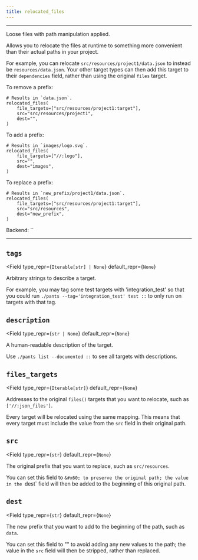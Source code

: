 ```yaml
---
title: relocated_files
---
```



---

Loose files with path manipulation applied.

Allows you to relocate the files at runtime to something more convenient than their actual paths in your project.

For example, you can relocate `src/resources/project1/data.json` to instead be `resources/data.json`. Your other target types can then add this target to their `dependencies` field, rather than using the original `files` target.

To remove a prefix:

```
# Results in `data.json`.
relocated_files(
    file_targets=["src/resources/project1:target"],
    src="src/resources/project1",
    dest="",
)
```

To add a prefix:

```
# Results in `images/logo.svg`.
relocated_files(
    file_targets=["//:logo"],
    src="",
    dest="images",
)
```

To replace a prefix:

```
# Results in `new_prefix/project1/data.json`.
relocated_files(
    file_targets=["src/resources/project1:target"],
    src="src/resources",
    dest="new_prefix",
)
```

Backend: <span className="color--primary">``</span>

---

<span className={styles.options}>

## `tags`

<Field
    type_repr={`Iterable[str] | None`}
    default_repr={`None`}
>

Arbitrary strings to describe a target.

For example, you may tag some test targets with &#x27;integration_test&#x27; so that you could run `./pants --tag='integration_test' test ::` to only run on targets with that tag.

</Field>

## `description`

<Field
    type_repr={`str | None`}
    default_repr={`None`}
>

A human-readable description of the target.

Use `./pants list --documented ::` to see all targets with descriptions.

</Field>

## `files_targets`

<Field
    type_repr={`Iterable[str]`}
    default_repr={`None`}
>

Addresses to the original `files()` targets that you want to relocate, such as `['//:json_files']`.

Every target will be relocated using the same mapping. This means that every target must include the value from the `src` field in their original path.

</Field>

## `src`

<Field
    type_repr={`str`}
    default_repr={`None`}
>

The original prefix that you want to replace, such as `src/resources`.

You can set this field to `&#x60; to preserve the original path; the value in the `dest` field will then be added to the beginning of this original path.

</Field>

## `dest`

<Field
    type_repr={`str`}
    default_repr={`None`}
>

The new prefix that you want to add to the beginning of the path, such as `data`.

You can set this field to &#x22;&#x22; to avoid adding any new values to the path; the value in the `src` field will then be stripped, rather than replaced.

</Field>

</span>

